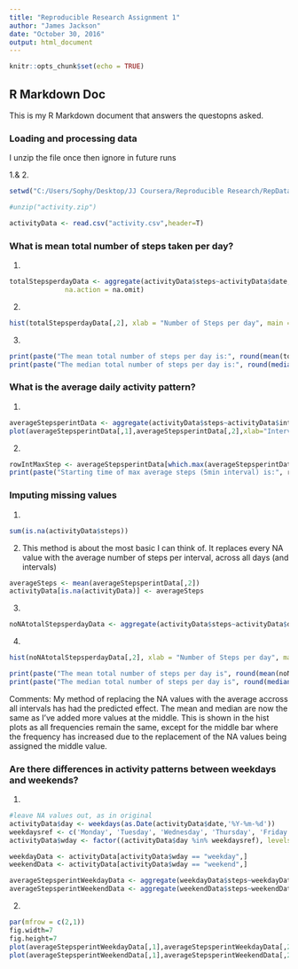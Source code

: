```yaml
---
title: "Reproducible Research Assignment 1"
author: "James Jackson"
date: "October 30, 2016"
output: html_document
---
```


```r
knitr::opts_chunk$set(echo = TRUE)
```

## R Markdown Doc

This is my R Markdown document that answers the questopns asked.

### Loading and processing data
I unzip the file once then ignore in future runs

1.& 2.
```r
setwd("C:/Users/Sophy/Desktop/JJ Coursera/Reproducible Research/RepData_PeerAssessment1")

#unzip("activity.zip")

activityData <- read.csv("activity.csv",header=T)
```


### What is mean total number of steps taken per day?

1.
```r
totalStepsperdayData <- aggregate(activityData$steps~activityData$date,activityData,FUN = sum, 
              na.action = na.omit)
```

2.
```r
hist(totalStepsperdayData[,2], xlab = "Number of Steps per day", main = "Histogram of Steps", breaks = 10)
```

3.
```r
print(paste("The mean total number of steps per day is:", round(mean(totalStepsperdayData[,2]),digits = 2)))
print(paste("The median total number of steps per day is:", round(median(totalStepsperdayData[,2]),digits=2)))
```


### What is the average daily activity pattern?

1.
```r
averageStepsperintData <- aggregate(activityData$steps~activityData$interval,activityData,FUN = mean,na.action = na.omit)
plot(averageStepsperintData[,1],averageStepsperintData[,2],xlab="Interval (start times)",ylab="Average Steps", main="Average Steps per interval (excl NA data)",type="l")
```

2.
```r
rowIntMaxStep <- averageStepsperintData[which.max(averageStepsperintData[,2]),]
print(paste("Starting time of max average steps (5min interval) is:", rowIntMaxStep[1]))
```


### Imputing missing values

1.
```r
sum(is.na(activityData$steps))
```

2.
This method is about the most basic I can think of.  It replaces every NA value with the average number of steps per interval, across all days (and intervals)
```r
averageSteps <- mean(averageStepsperintData[,2])
activityData[is.na(activityData)] <- averageSteps
```

3.
```r
noNAtotalStepsperdayData <- aggregate(activityData$steps~activityData$date,activityData,FUN = sum, na.action = na.omit)
```

4.
```r
hist(noNAtotalStepsperdayData[,2], xlab = "Number of Steps per day", main = "Histogram of Steps (replaced NAs)", breaks = 10)

print(paste("The mean total number of steps per day is", round(mean(noNAtotalStepsperdayData[,2]),digits = 2)))
print(paste("The median total number of steps per day is", round(median(noNAtotalStepsperdayData[,2]),digits = 2)))
```
Comments: My method of replacing the NA values with the average accross all intervals has had the predicted effect. The mean and median are now the same as I've added more values at the middle. This is shown in the hist plots as all frequencies remain the same, except for the middle bar where the frequency has increased due to the replacement of the NA values being assigned the middle value.

### Are there differences in activity patterns between weekdays and weekends?

1.
```r
#leave NA values out, as in original
activityData$day <- weekdays(as.Date(activityData$date,'%Y-%m-%d'))
weekdaysref <- c('Monday', 'Tuesday', 'Wednesday', 'Thursday', 'Friday')
activityData$wday <- factor((activityData$day %in% weekdaysref), levels=c(FALSE, TRUE), labels=c('weekend', 'weekday'))

weekdayData <- activityData[activityData$wday == "weekday",]
weekendData <- activityData[activityData$wday == "weekend",]

averageStepsperintWeekdayData <- aggregate(weekdayData$steps~weekdayData$interval,weekdayData,FUN = mean,na.action = na.omit)
averageStepsperintWeekendData <- aggregate(weekendData$steps~weekendData$interval,weekendData,FUN = mean,na.action = na.omit)
```

2.
```r
par(mfrow = c(2,1))
fig.width=7
fig.height=7
plot(averageStepsperintWeekdayData[,1],averageStepsperintWeekdayData[,2],main="Weekday (excl NA data)",type="l",ylim = c(0,200),xlab = "", ylab="# Steps")
plot(averageStepsperintWeekendData[,1],averageStepsperintWeekendData[,2],xlab="Interval (start times)", main="Weekend (excl NA data)",type="l",ylim = c(0,200),ylab="# Steps")
```

